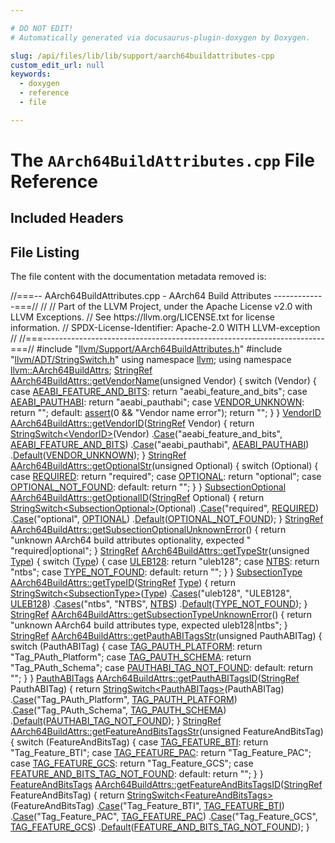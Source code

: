 ```yaml
---

# DO NOT EDIT!
# Automatically generated via docusaurus-plugin-doxygen by Doxygen.

slug: /api/files/lib/lib/support/aarch64buildattributes-cpp
custom_edit_url: null
keywords:
  - doxygen
  - reference
  - file

---
```





# The `AArch64BuildAttributes.cpp` File Reference

<DoxygenPage pluginConfig={pluginConfig}>



## Included Headers

<IncludesList>
<IncludesListItem
  filePath="llvm/Support/AArch64BuildAttributes.h"
  permalink="/docs/api/files/include/include/llvm/include/llvm/support/aarch64buildattributes-h"
  isLocal="true" />
<IncludesListItem
  filePath="llvm/ADT/StringSwitch.h"
  permalink="/docs/api/files/include/include/llvm/include/llvm/adt/stringswitch-h"
  isLocal="true" />
</IncludesList>


## File Listing

The file content with the documentation metadata removed is:

<ProgramListing>

<Link id="l00001" /><CodeLine lineNumber="1"><span class="doxyHighlightComment">//===-- AArch64BuildAttributes.cpp - AArch64 Build Attributes -------------===//</span></CodeLine>
<Link id="l00002" /><CodeLine lineNumber="2"><span class="doxyHighlightComment">//</span></CodeLine>
<Link id="l00003" /><CodeLine lineNumber="3"><span class="doxyHighlightComment">// Part of the LLVM Project, under the Apache License v2.0 with LLVM Exceptions.</span></CodeLine>
<Link id="l00004" /><CodeLine lineNumber="4"><span class="doxyHighlightComment">// See https://llvm.org/LICENSE.txt for license information.</span></CodeLine>
<Link id="l00005" /><CodeLine lineNumber="5"><span class="doxyHighlightComment">// SPDX-License-Identifier: Apache-2.0 WITH LLVM-exception</span></CodeLine>
<Link id="l00006" /><CodeLine lineNumber="6"><span class="doxyHighlightComment">//</span></CodeLine>
<Link id="l00007" /><CodeLine lineNumber="7"><span class="doxyHighlightComment">//===----------------------------------------------------------------------===//</span></CodeLine>
<Link id="l00008" /><CodeLine lineNumber="8"></CodeLine>
<Link id="l00009" /><CodeLine lineNumber="9"><span class="doxyHighlightPreprocessor">#include &quot;<a href="/docs/api/files/include/include/llvm/include/llvm/support/aarch64buildattributes-h">llvm/Support/AArch64BuildAttributes.h</a>&quot;</span></CodeLine>
<Link id="l00010" /><CodeLine lineNumber="10"><span class="doxyHighlightPreprocessor">#include &quot;<a href="/docs/api/files/include/include/llvm/include/llvm/adt/stringswitch-h">llvm/ADT/StringSwitch.h</a>&quot;</span></CodeLine>
<Link id="l00011" /><CodeLine lineNumber="11"></CodeLine>
<Link id="l00012" /><CodeLine lineNumber="12"><span class="doxyHighlightKeyword">using namespace </span><span class="doxyHighlight"><a href="/docs/api/namespaces/llvm">llvm</a>;</span></CodeLine>
<Link id="l00013" /><CodeLine lineNumber="13"><span class="doxyHighlightKeyword">using namespace </span><span class="doxyHighlight"><a href="/docs/api/namespaces/llvm/aarch64buildattrs">llvm::AArch64BuildAttrs</a>;</span></CodeLine>
<Link id="l00014" /><CodeLine lineNumber="14"></CodeLine>
<Link id="l00015" /><CodeLine lineNumber="15" lineLink="/docs/api/namespaces/llvm/aarch64buildattrs/#a26559a9763f5d95c22f17698ec2c8c06"><span class="doxyHighlight"><a href="/docs/api/classes/llvm/stringref">StringRef</a> <a href="/docs/api/namespaces/llvm/aarch64buildattrs/#a26559a9763f5d95c22f17698ec2c8c06">AArch64BuildAttrs::getVendorName</a>(</span><span class="doxyHighlightKeywordType">unsigned</span><span class="doxyHighlight"> Vendor) &#123;</span></CodeLine>
<Link id="l00016" /><CodeLine lineNumber="16"><span class="doxyHighlight">  </span><span class="doxyHighlightKeywordFlow">switch</span><span class="doxyHighlight"> (Vendor) &#123;</span></CodeLine>
<Link id="l00017" /><CodeLine lineNumber="17"><span class="doxyHighlight">  </span><span class="doxyHighlightKeywordFlow">case</span><span class="doxyHighlight"> <a href="/docs/api/namespaces/llvm/aarch64buildattrs/#ad2f2d095653918c60172f948524442a0a8040351a645af569f250de2e02b541d4">AEABI&#95;FEATURE&#95;AND&#95;BITS</a>:</span></CodeLine>
<Link id="l00018" /><CodeLine lineNumber="18"><span class="doxyHighlight">    </span><span class="doxyHighlightKeywordFlow">return</span><span class="doxyHighlight"> </span><span class="doxyHighlightStringLiteral">&quot;aeabi&#95;feature&#95;and&#95;bits&quot;</span><span class="doxyHighlight">;</span></CodeLine>
<Link id="l00019" /><CodeLine lineNumber="19"><span class="doxyHighlight">  </span><span class="doxyHighlightKeywordFlow">case</span><span class="doxyHighlight"> <a href="/docs/api/namespaces/llvm/aarch64buildattrs/#ad2f2d095653918c60172f948524442a0a1d86e09f81241e3af64dbee7469869e0">AEABI&#95;PAUTHABI</a>:</span></CodeLine>
<Link id="l00020" /><CodeLine lineNumber="20"><span class="doxyHighlight">    </span><span class="doxyHighlightKeywordFlow">return</span><span class="doxyHighlight"> </span><span class="doxyHighlightStringLiteral">&quot;aeabi&#95;pauthabi&quot;</span><span class="doxyHighlight">;</span></CodeLine>
<Link id="l00021" /><CodeLine lineNumber="21"><span class="doxyHighlight">  </span><span class="doxyHighlightKeywordFlow">case</span><span class="doxyHighlight"> <a href="/docs/api/namespaces/llvm/aarch64buildattrs/#ad2f2d095653918c60172f948524442a0aa269fdc647bd0b35b3499399b62693f0">VENDOR&#95;UNKNOWN</a>:</span></CodeLine>
<Link id="l00022" /><CodeLine lineNumber="22"><span class="doxyHighlight">    </span><span class="doxyHighlightKeywordFlow">return</span><span class="doxyHighlight"> </span><span class="doxyHighlightStringLiteral">&quot;&quot;</span><span class="doxyHighlight">;</span></CodeLine>
<Link id="l00023" /><CodeLine lineNumber="23"><span class="doxyHighlight">  </span><span class="doxyHighlightKeywordFlow">default</span><span class="doxyHighlight">:</span></CodeLine>
<Link id="l00024" /><CodeLine lineNumber="24"><span class="doxyHighlight">    <a href="/docs/api/files/lib/lib/target/lib/target/amdgpu/silowercontrolflow-cpp/#a4868c5d81c5ccc98c47aeab6244346a0">assert</a>(0 &amp;&amp; </span><span class="doxyHighlightStringLiteral">&quot;Vendor name error&quot;</span><span class="doxyHighlight">);</span></CodeLine>
<Link id="l00025" /><CodeLine lineNumber="25"><span class="doxyHighlight">    </span><span class="doxyHighlightKeywordFlow">return</span><span class="doxyHighlight"> </span><span class="doxyHighlightStringLiteral">&quot;&quot;</span><span class="doxyHighlight">;</span></CodeLine>
<Link id="l00026" /><CodeLine lineNumber="26"><span class="doxyHighlight">  &#125;</span></CodeLine>
<Link id="l00027" /><CodeLine lineNumber="27"><span class="doxyHighlight">&#125;</span></CodeLine>
<Link id="l00028" /><CodeLine lineNumber="28" lineLink="/docs/api/namespaces/llvm/aarch64buildattrs/#ad766d3db5e5dbd0ab264d5b85814fbf7"><span class="doxyHighlight"><a href="/docs/api/namespaces/llvm/aarch64buildattrs/#ad2f2d095653918c60172f948524442a0">VendorID</a> <a href="/docs/api/namespaces/llvm/aarch64buildattrs/#ad766d3db5e5dbd0ab264d5b85814fbf7">AArch64BuildAttrs::getVendorID</a>(<a href="/docs/api/classes/llvm/stringref">StringRef</a> Vendor) &#123;</span></CodeLine>
<Link id="l00029" /><CodeLine lineNumber="29"><span class="doxyHighlight">  </span><span class="doxyHighlightKeywordFlow">return</span><span class="doxyHighlight"> <a href="/docs/api/classes/llvm/stringswitch">StringSwitch&lt;VendorID&gt;</a>(Vendor)</span></CodeLine>
<Link id="l00030" /><CodeLine lineNumber="30"><span class="doxyHighlight">      .<a href="/docs/api/classes/llvm/stringswitch/#a3de12858bdbbd0b3da179d508ff2be75">Case</a>(</span><span class="doxyHighlightStringLiteral">&quot;aeabi&#95;feature&#95;and&#95;bits&quot;</span><span class="doxyHighlight">, <a href="/docs/api/namespaces/llvm/aarch64buildattrs/#ad2f2d095653918c60172f948524442a0a8040351a645af569f250de2e02b541d4">AEABI&#95;FEATURE&#95;AND&#95;BITS</a>)</span></CodeLine>
<Link id="l00031" /><CodeLine lineNumber="31"><span class="doxyHighlight">      .<a href="/docs/api/classes/llvm/stringswitch/#a3de12858bdbbd0b3da179d508ff2be75">Case</a>(</span><span class="doxyHighlightStringLiteral">&quot;aeabi&#95;pauthabi&quot;</span><span class="doxyHighlight">, <a href="/docs/api/namespaces/llvm/aarch64buildattrs/#ad2f2d095653918c60172f948524442a0a1d86e09f81241e3af64dbee7469869e0">AEABI&#95;PAUTHABI</a>)</span></CodeLine>
<Link id="l00032" /><CodeLine lineNumber="32"><span class="doxyHighlight">      .<a href="/docs/api/classes/llvm/stringswitch/#a7f0e82e8a818ca43926fceb49be81661">Default</a>(<a href="/docs/api/namespaces/llvm/aarch64buildattrs/#ad2f2d095653918c60172f948524442a0aa269fdc647bd0b35b3499399b62693f0">VENDOR&#95;UNKNOWN</a>);</span></CodeLine>
<Link id="l00033" /><CodeLine lineNumber="33"><span class="doxyHighlight">&#125;</span></CodeLine>
<Link id="l00034" /><CodeLine lineNumber="34"></CodeLine>
<Link id="l00035" /><CodeLine lineNumber="35" lineLink="/docs/api/namespaces/llvm/aarch64buildattrs/#a87b8d785c73057cd4875629af50a29eb"><span class="doxyHighlight"><a href="/docs/api/classes/llvm/stringref">StringRef</a> <a href="/docs/api/namespaces/llvm/aarch64buildattrs/#a87b8d785c73057cd4875629af50a29eb">AArch64BuildAttrs::getOptionalStr</a>(</span><span class="doxyHighlightKeywordType">unsigned</span><span class="doxyHighlight"> Optional) &#123;</span></CodeLine>
<Link id="l00036" /><CodeLine lineNumber="36"><span class="doxyHighlight">  </span><span class="doxyHighlightKeywordFlow">switch</span><span class="doxyHighlight"> (Optional) &#123;</span></CodeLine>
<Link id="l00037" /><CodeLine lineNumber="37"><span class="doxyHighlight">  </span><span class="doxyHighlightKeywordFlow">case</span><span class="doxyHighlight"> <a href="/docs/api/namespaces/llvm/aarch64buildattrs/#aed8b1a71c71c0448f7abc8a6ee32c95ca1be39cb5280290892398ab312e199b8a">REQUIRED</a>:</span></CodeLine>
<Link id="l00038" /><CodeLine lineNumber="38"><span class="doxyHighlight">    </span><span class="doxyHighlightKeywordFlow">return</span><span class="doxyHighlight"> </span><span class="doxyHighlightStringLiteral">&quot;required&quot;</span><span class="doxyHighlight">;</span></CodeLine>
<Link id="l00039" /><CodeLine lineNumber="39"><span class="doxyHighlight">  </span><span class="doxyHighlightKeywordFlow">case</span><span class="doxyHighlight"> <a href="/docs/api/namespaces/llvm/aarch64buildattrs/#aed8b1a71c71c0448f7abc8a6ee32c95ca177d5447cb7a2b6e6c8b13397fdecab0">OPTIONAL</a>:</span></CodeLine>
<Link id="l00040" /><CodeLine lineNumber="40"><span class="doxyHighlight">    </span><span class="doxyHighlightKeywordFlow">return</span><span class="doxyHighlight"> </span><span class="doxyHighlightStringLiteral">&quot;optional&quot;</span><span class="doxyHighlight">;</span></CodeLine>
<Link id="l00041" /><CodeLine lineNumber="41"><span class="doxyHighlight">  </span><span class="doxyHighlightKeywordFlow">case</span><span class="doxyHighlight"> <a href="/docs/api/namespaces/llvm/aarch64buildattrs/#aed8b1a71c71c0448f7abc8a6ee32c95ca18da5995f5c05300400d579821fd6c0e">OPTIONAL&#95;NOT&#95;FOUND</a>:</span></CodeLine>
<Link id="l00042" /><CodeLine lineNumber="42"><span class="doxyHighlight">  </span><span class="doxyHighlightKeywordFlow">default</span><span class="doxyHighlight">:</span></CodeLine>
<Link id="l00043" /><CodeLine lineNumber="43"><span class="doxyHighlight">    </span><span class="doxyHighlightKeywordFlow">return</span><span class="doxyHighlight"> </span><span class="doxyHighlightStringLiteral">&quot;&quot;</span><span class="doxyHighlight">;</span></CodeLine>
<Link id="l00044" /><CodeLine lineNumber="44"><span class="doxyHighlight">  &#125;</span></CodeLine>
<Link id="l00045" /><CodeLine lineNumber="45"><span class="doxyHighlight">&#125;</span></CodeLine>
<Link id="l00046" /><CodeLine lineNumber="46" lineLink="/docs/api/namespaces/llvm/aarch64buildattrs/#a1552d70a70e16a1b000424999a0ba957"><span class="doxyHighlight"><a href="/docs/api/namespaces/llvm/aarch64buildattrs/#aed8b1a71c71c0448f7abc8a6ee32c95c">SubsectionOptional</a> <a href="/docs/api/namespaces/llvm/aarch64buildattrs/#a1552d70a70e16a1b000424999a0ba957">AArch64BuildAttrs::getOptionalID</a>(<a href="/docs/api/classes/llvm/stringref">StringRef</a> Optional) &#123;</span></CodeLine>
<Link id="l00047" /><CodeLine lineNumber="47"><span class="doxyHighlight">  </span><span class="doxyHighlightKeywordFlow">return</span><span class="doxyHighlight"> <a href="/docs/api/classes/llvm/stringswitch">StringSwitch&lt;SubsectionOptional&gt;</a>(Optional)</span></CodeLine>
<Link id="l00048" /><CodeLine lineNumber="48"><span class="doxyHighlight">      .<a href="/docs/api/classes/llvm/stringswitch/#a3de12858bdbbd0b3da179d508ff2be75">Case</a>(</span><span class="doxyHighlightStringLiteral">&quot;required&quot;</span><span class="doxyHighlight">, <a href="/docs/api/namespaces/llvm/aarch64buildattrs/#aed8b1a71c71c0448f7abc8a6ee32c95ca1be39cb5280290892398ab312e199b8a">REQUIRED</a>)</span></CodeLine>
<Link id="l00049" /><CodeLine lineNumber="49"><span class="doxyHighlight">      .<a href="/docs/api/classes/llvm/stringswitch/#a3de12858bdbbd0b3da179d508ff2be75">Case</a>(</span><span class="doxyHighlightStringLiteral">&quot;optional&quot;</span><span class="doxyHighlight">, <a href="/docs/api/namespaces/llvm/aarch64buildattrs/#aed8b1a71c71c0448f7abc8a6ee32c95ca177d5447cb7a2b6e6c8b13397fdecab0">OPTIONAL</a>)</span></CodeLine>
<Link id="l00050" /><CodeLine lineNumber="50"><span class="doxyHighlight">      .<a href="/docs/api/classes/llvm/stringswitch/#a7f0e82e8a818ca43926fceb49be81661">Default</a>(<a href="/docs/api/namespaces/llvm/aarch64buildattrs/#aed8b1a71c71c0448f7abc8a6ee32c95ca18da5995f5c05300400d579821fd6c0e">OPTIONAL&#95;NOT&#95;FOUND</a>);</span></CodeLine>
<Link id="l00051" /><CodeLine lineNumber="51"><span class="doxyHighlight">&#125;</span></CodeLine>
<Link id="l00052" /><CodeLine lineNumber="52" lineLink="/docs/api/namespaces/llvm/aarch64buildattrs/#ac2535e04d77be56cc14953ac1f7feff1"><span class="doxyHighlight"><a href="/docs/api/classes/llvm/stringref">StringRef</a> <a href="/docs/api/namespaces/llvm/aarch64buildattrs/#ac2535e04d77be56cc14953ac1f7feff1">AArch64BuildAttrs::getSubsectionOptionalUnknownError</a>() &#123;</span></CodeLine>
<Link id="l00053" /><CodeLine lineNumber="53"><span class="doxyHighlight">  </span><span class="doxyHighlightKeywordFlow">return</span><span class="doxyHighlight"> </span><span class="doxyHighlightStringLiteral">&quot;unknown AArch64 build attributes optionality, expected &quot;</span></CodeLine>
<Link id="l00054" /><CodeLine lineNumber="54"><span class="doxyHighlight">         </span><span class="doxyHighlightStringLiteral">&quot;required|optional&quot;</span><span class="doxyHighlight">;</span></CodeLine>
<Link id="l00055" /><CodeLine lineNumber="55"><span class="doxyHighlight">&#125;</span></CodeLine>
<Link id="l00056" /><CodeLine lineNumber="56"></CodeLine>
<Link id="l00057" /><CodeLine lineNumber="57" lineLink="/docs/api/namespaces/llvm/aarch64buildattrs/#ada0cf263c4a3d8d60d8b72035000f62b"><span class="doxyHighlight"><a href="/docs/api/classes/llvm/stringref">StringRef</a> <a href="/docs/api/namespaces/llvm/aarch64buildattrs/#ada0cf263c4a3d8d60d8b72035000f62b">AArch64BuildAttrs::getTypeStr</a>(</span><span class="doxyHighlightKeywordType">unsigned</span><span class="doxyHighlight"> <a href="/docs/api/classes/llvm/type">Type</a>) &#123;</span></CodeLine>
<Link id="l00058" /><CodeLine lineNumber="58"><span class="doxyHighlight">  </span><span class="doxyHighlightKeywordFlow">switch</span><span class="doxyHighlight"> (<a href="/docs/api/classes/llvm/type">Type</a>) &#123;</span></CodeLine>
<Link id="l00059" /><CodeLine lineNumber="59"><span class="doxyHighlight">  </span><span class="doxyHighlightKeywordFlow">case</span><span class="doxyHighlight"> <a href="/docs/api/namespaces/llvm/aarch64buildattrs/#ad81567845cc9fba4339ba1a69712f211a8032b483a40e2c705a7e6cafecf8c1a7">ULEB128</a>:</span></CodeLine>
<Link id="l00060" /><CodeLine lineNumber="60"><span class="doxyHighlight">    </span><span class="doxyHighlightKeywordFlow">return</span><span class="doxyHighlight"> </span><span class="doxyHighlightStringLiteral">&quot;uleb128&quot;</span><span class="doxyHighlight">;</span></CodeLine>
<Link id="l00061" /><CodeLine lineNumber="61"><span class="doxyHighlight">  </span><span class="doxyHighlightKeywordFlow">case</span><span class="doxyHighlight"> <a href="/docs/api/namespaces/llvm/aarch64buildattrs/#ad81567845cc9fba4339ba1a69712f211aabd6b9a714ef361392b5fbafdec24656">NTBS</a>:</span></CodeLine>
<Link id="l00062" /><CodeLine lineNumber="62"><span class="doxyHighlight">    </span><span class="doxyHighlightKeywordFlow">return</span><span class="doxyHighlight"> </span><span class="doxyHighlightStringLiteral">&quot;ntbs&quot;</span><span class="doxyHighlight">;</span></CodeLine>
<Link id="l00063" /><CodeLine lineNumber="63"><span class="doxyHighlight">  </span><span class="doxyHighlightKeywordFlow">case</span><span class="doxyHighlight"> <a href="/docs/api/namespaces/llvm/aarch64buildattrs/#ad81567845cc9fba4339ba1a69712f211a757bdab328b651b0830c6a49a50a550a">TYPE&#95;NOT&#95;FOUND</a>:</span></CodeLine>
<Link id="l00064" /><CodeLine lineNumber="64"><span class="doxyHighlight">  </span><span class="doxyHighlightKeywordFlow">default</span><span class="doxyHighlight">:</span></CodeLine>
<Link id="l00065" /><CodeLine lineNumber="65"><span class="doxyHighlight">    </span><span class="doxyHighlightKeywordFlow">return</span><span class="doxyHighlight"> </span><span class="doxyHighlightStringLiteral">&quot;&quot;</span><span class="doxyHighlight">;</span></CodeLine>
<Link id="l00066" /><CodeLine lineNumber="66"><span class="doxyHighlight">  &#125;</span></CodeLine>
<Link id="l00067" /><CodeLine lineNumber="67"><span class="doxyHighlight">&#125;</span></CodeLine>
<Link id="l00068" /><CodeLine lineNumber="68" lineLink="/docs/api/namespaces/llvm/aarch64buildattrs/#afec13a4bcd08acad2ef55c7c35fc4878"><span class="doxyHighlight"><a href="/docs/api/namespaces/llvm/aarch64buildattrs/#ad81567845cc9fba4339ba1a69712f211">SubsectionType</a> <a href="/docs/api/namespaces/llvm/aarch64buildattrs/#afec13a4bcd08acad2ef55c7c35fc4878">AArch64BuildAttrs::getTypeID</a>(<a href="/docs/api/classes/llvm/stringref">StringRef</a> <a href="/docs/api/classes/llvm/type">Type</a>) &#123;</span></CodeLine>
<Link id="l00069" /><CodeLine lineNumber="69"><span class="doxyHighlight">  </span><span class="doxyHighlightKeywordFlow">return</span><span class="doxyHighlight"> <a href="/docs/api/classes/llvm/stringswitch">StringSwitch&lt;SubsectionType&gt;</a>(<a href="/docs/api/classes/llvm/type">Type</a>)</span></CodeLine>
<Link id="l00070" /><CodeLine lineNumber="70"><span class="doxyHighlight">      .<a href="/docs/api/classes/llvm/stringswitch/#aa13f802513b39e1e2a7650011e5651d7">Cases</a>(</span><span class="doxyHighlightStringLiteral">&quot;uleb128&quot;</span><span class="doxyHighlight">, </span><span class="doxyHighlightStringLiteral">&quot;ULEB128&quot;</span><span class="doxyHighlight">, <a href="/docs/api/namespaces/llvm/aarch64buildattrs/#ad81567845cc9fba4339ba1a69712f211a8032b483a40e2c705a7e6cafecf8c1a7">ULEB128</a>)</span></CodeLine>
<Link id="l00071" /><CodeLine lineNumber="71"><span class="doxyHighlight">      .<a href="/docs/api/classes/llvm/stringswitch/#aa13f802513b39e1e2a7650011e5651d7">Cases</a>(</span><span class="doxyHighlightStringLiteral">&quot;ntbs&quot;</span><span class="doxyHighlight">, </span><span class="doxyHighlightStringLiteral">&quot;NTBS&quot;</span><span class="doxyHighlight">, <a href="/docs/api/namespaces/llvm/aarch64buildattrs/#ad81567845cc9fba4339ba1a69712f211aabd6b9a714ef361392b5fbafdec24656">NTBS</a>)</span></CodeLine>
<Link id="l00072" /><CodeLine lineNumber="72"><span class="doxyHighlight">      .<a href="/docs/api/classes/llvm/stringswitch/#a7f0e82e8a818ca43926fceb49be81661">Default</a>(<a href="/docs/api/namespaces/llvm/aarch64buildattrs/#ad81567845cc9fba4339ba1a69712f211a757bdab328b651b0830c6a49a50a550a">TYPE&#95;NOT&#95;FOUND</a>);</span></CodeLine>
<Link id="l00073" /><CodeLine lineNumber="73"><span class="doxyHighlight">&#125;</span></CodeLine>
<Link id="l00074" /><CodeLine lineNumber="74" lineLink="/docs/api/namespaces/llvm/aarch64buildattrs/#ae8d246c271c3898f3d15e8154af67399"><span class="doxyHighlight"><a href="/docs/api/classes/llvm/stringref">StringRef</a> <a href="/docs/api/namespaces/llvm/aarch64buildattrs/#ae8d246c271c3898f3d15e8154af67399">AArch64BuildAttrs::getSubsectionTypeUnknownError</a>() &#123;</span></CodeLine>
<Link id="l00075" /><CodeLine lineNumber="75"><span class="doxyHighlight">  </span><span class="doxyHighlightKeywordFlow">return</span><span class="doxyHighlight"> </span><span class="doxyHighlightStringLiteral">&quot;unknown AArch64 build attributes type, expected uleb128|ntbs&quot;</span><span class="doxyHighlight">;</span></CodeLine>
<Link id="l00076" /><CodeLine lineNumber="76"><span class="doxyHighlight">&#125;</span></CodeLine>
<Link id="l00077" /><CodeLine lineNumber="77"></CodeLine>
<Link id="l00078" /><CodeLine lineNumber="78" lineLink="/docs/api/namespaces/llvm/aarch64buildattrs/#a2d9dd1125a78dedbde2f8c4d62a36acb"><span class="doxyHighlight"><a href="/docs/api/classes/llvm/stringref">StringRef</a> <a href="/docs/api/namespaces/llvm/aarch64buildattrs/#a2d9dd1125a78dedbde2f8c4d62a36acb">AArch64BuildAttrs::getPauthABITagsStr</a>(</span><span class="doxyHighlightKeywordType">unsigned</span><span class="doxyHighlight"> PauthABITag) &#123;</span></CodeLine>
<Link id="l00079" /><CodeLine lineNumber="79"><span class="doxyHighlight">  </span><span class="doxyHighlightKeywordFlow">switch</span><span class="doxyHighlight"> (PauthABITag) &#123;</span></CodeLine>
<Link id="l00080" /><CodeLine lineNumber="80"><span class="doxyHighlight">  </span><span class="doxyHighlightKeywordFlow">case</span><span class="doxyHighlight"> <a href="/docs/api/namespaces/llvm/aarch64buildattrs/#ac35783f29186ae9f470ec2969c9cb952a293cacaac39b4f7083fd3a9ddea61791">TAG&#95;PAUTH&#95;PLATFORM</a>:</span></CodeLine>
<Link id="l00081" /><CodeLine lineNumber="81"><span class="doxyHighlight">    </span><span class="doxyHighlightKeywordFlow">return</span><span class="doxyHighlight"> </span><span class="doxyHighlightStringLiteral">&quot;Tag&#95;PAuth&#95;Platform&quot;</span><span class="doxyHighlight">;</span></CodeLine>
<Link id="l00082" /><CodeLine lineNumber="82"><span class="doxyHighlight">  </span><span class="doxyHighlightKeywordFlow">case</span><span class="doxyHighlight"> <a href="/docs/api/namespaces/llvm/aarch64buildattrs/#ac35783f29186ae9f470ec2969c9cb952a399da32a3e92753a305b2bbe05dc77af">TAG&#95;PAUTH&#95;SCHEMA</a>:</span></CodeLine>
<Link id="l00083" /><CodeLine lineNumber="83"><span class="doxyHighlight">    </span><span class="doxyHighlightKeywordFlow">return</span><span class="doxyHighlight"> </span><span class="doxyHighlightStringLiteral">&quot;Tag&#95;PAuth&#95;Schema&quot;</span><span class="doxyHighlight">;</span></CodeLine>
<Link id="l00084" /><CodeLine lineNumber="84"><span class="doxyHighlight">  </span><span class="doxyHighlightKeywordFlow">case</span><span class="doxyHighlight"> <a href="/docs/api/namespaces/llvm/aarch64buildattrs/#ac35783f29186ae9f470ec2969c9cb952af3d63b0bfc1de14726c72dd6501dbf55">PAUTHABI&#95;TAG&#95;NOT&#95;FOUND</a>:</span></CodeLine>
<Link id="l00085" /><CodeLine lineNumber="85"><span class="doxyHighlight">  </span><span class="doxyHighlightKeywordFlow">default</span><span class="doxyHighlight">:</span></CodeLine>
<Link id="l00086" /><CodeLine lineNumber="86"><span class="doxyHighlight">    </span><span class="doxyHighlightKeywordFlow">return</span><span class="doxyHighlight"> </span><span class="doxyHighlightStringLiteral">&quot;&quot;</span><span class="doxyHighlight">;</span></CodeLine>
<Link id="l00087" /><CodeLine lineNumber="87"><span class="doxyHighlight">  &#125;</span></CodeLine>
<Link id="l00088" /><CodeLine lineNumber="88"><span class="doxyHighlight">&#125;</span></CodeLine>
<Link id="l00089" /><CodeLine lineNumber="89"></CodeLine>
<Link id="l00090" /><CodeLine lineNumber="90" lineLink="/docs/api/namespaces/llvm/aarch64buildattrs/#aae26d0ec0ccb5ee8ea72e0f296ea75a3"><span class="doxyHighlight"><a href="/docs/api/namespaces/llvm/aarch64buildattrs/#ac35783f29186ae9f470ec2969c9cb952">PauthABITags</a> <a href="/docs/api/namespaces/llvm/aarch64buildattrs/#aae26d0ec0ccb5ee8ea72e0f296ea75a3">AArch64BuildAttrs::getPauthABITagsID</a>(<a href="/docs/api/classes/llvm/stringref">StringRef</a> PauthABITag) &#123;</span></CodeLine>
<Link id="l00091" /><CodeLine lineNumber="91"><span class="doxyHighlight">  </span><span class="doxyHighlightKeywordFlow">return</span><span class="doxyHighlight"> <a href="/docs/api/classes/llvm/stringswitch">StringSwitch&lt;PauthABITags&gt;</a>(PauthABITag)</span></CodeLine>
<Link id="l00092" /><CodeLine lineNumber="92"><span class="doxyHighlight">      .<a href="/docs/api/classes/llvm/stringswitch/#a3de12858bdbbd0b3da179d508ff2be75">Case</a>(</span><span class="doxyHighlightStringLiteral">&quot;Tag&#95;PAuth&#95;Platform&quot;</span><span class="doxyHighlight">, <a href="/docs/api/namespaces/llvm/aarch64buildattrs/#ac35783f29186ae9f470ec2969c9cb952a293cacaac39b4f7083fd3a9ddea61791">TAG&#95;PAUTH&#95;PLATFORM</a>)</span></CodeLine>
<Link id="l00093" /><CodeLine lineNumber="93"><span class="doxyHighlight">      .<a href="/docs/api/classes/llvm/stringswitch/#a3de12858bdbbd0b3da179d508ff2be75">Case</a>(</span><span class="doxyHighlightStringLiteral">&quot;Tag&#95;PAuth&#95;Schema&quot;</span><span class="doxyHighlight">, <a href="/docs/api/namespaces/llvm/aarch64buildattrs/#ac35783f29186ae9f470ec2969c9cb952a399da32a3e92753a305b2bbe05dc77af">TAG&#95;PAUTH&#95;SCHEMA</a>)</span></CodeLine>
<Link id="l00094" /><CodeLine lineNumber="94"><span class="doxyHighlight">      .<a href="/docs/api/classes/llvm/stringswitch/#a7f0e82e8a818ca43926fceb49be81661">Default</a>(<a href="/docs/api/namespaces/llvm/aarch64buildattrs/#ac35783f29186ae9f470ec2969c9cb952af3d63b0bfc1de14726c72dd6501dbf55">PAUTHABI&#95;TAG&#95;NOT&#95;FOUND</a>);</span></CodeLine>
<Link id="l00095" /><CodeLine lineNumber="95"><span class="doxyHighlight">&#125;</span></CodeLine>
<Link id="l00096" /><CodeLine lineNumber="96"></CodeLine>
<Link id="l00097" /><CodeLine lineNumber="97"><span class="doxyHighlight"><a href="/docs/api/classes/llvm/stringref">StringRef</a></span></CodeLine>
<Link id="l00098" /><CodeLine lineNumber="98" lineLink="/docs/api/namespaces/llvm/aarch64buildattrs/#a0653bcbdb0a613f9386d3a52909f7d3e"><span class="doxyHighlight"><a href="/docs/api/namespaces/llvm/aarch64buildattrs/#a0653bcbdb0a613f9386d3a52909f7d3e">AArch64BuildAttrs::getFeatureAndBitsTagsStr</a>(</span><span class="doxyHighlightKeywordType">unsigned</span><span class="doxyHighlight"> FeatureAndBitsTag) &#123;</span></CodeLine>
<Link id="l00099" /><CodeLine lineNumber="99"><span class="doxyHighlight">  </span><span class="doxyHighlightKeywordFlow">switch</span><span class="doxyHighlight"> (FeatureAndBitsTag) &#123;</span></CodeLine>
<Link id="l00100" /><CodeLine lineNumber="100"><span class="doxyHighlight">  </span><span class="doxyHighlightKeywordFlow">case</span><span class="doxyHighlight"> <a href="/docs/api/namespaces/llvm/aarch64buildattrs/#a898116664a716f1ccf6c58afc7718863a18ca061e3f2810477c52f9de8801f975">TAG&#95;FEATURE&#95;BTI</a>:</span></CodeLine>
<Link id="l00101" /><CodeLine lineNumber="101"><span class="doxyHighlight">    </span><span class="doxyHighlightKeywordFlow">return</span><span class="doxyHighlight"> </span><span class="doxyHighlightStringLiteral">&quot;Tag&#95;Feature&#95;BTI&quot;</span><span class="doxyHighlight">;</span></CodeLine>
<Link id="l00102" /><CodeLine lineNumber="102"><span class="doxyHighlight">  </span><span class="doxyHighlightKeywordFlow">case</span><span class="doxyHighlight"> <a href="/docs/api/namespaces/llvm/aarch64buildattrs/#a898116664a716f1ccf6c58afc7718863a0ce80b04d6976789fedea754ab2061bc">TAG&#95;FEATURE&#95;PAC</a>:</span></CodeLine>
<Link id="l00103" /><CodeLine lineNumber="103"><span class="doxyHighlight">    </span><span class="doxyHighlightKeywordFlow">return</span><span class="doxyHighlight"> </span><span class="doxyHighlightStringLiteral">&quot;Tag&#95;Feature&#95;PAC&quot;</span><span class="doxyHighlight">;</span></CodeLine>
<Link id="l00104" /><CodeLine lineNumber="104"><span class="doxyHighlight">  </span><span class="doxyHighlightKeywordFlow">case</span><span class="doxyHighlight"> <a href="/docs/api/namespaces/llvm/aarch64buildattrs/#a898116664a716f1ccf6c58afc7718863aa310972cb7b9330a266fbde0acaca074">TAG&#95;FEATURE&#95;GCS</a>:</span></CodeLine>
<Link id="l00105" /><CodeLine lineNumber="105"><span class="doxyHighlight">    </span><span class="doxyHighlightKeywordFlow">return</span><span class="doxyHighlight"> </span><span class="doxyHighlightStringLiteral">&quot;Tag&#95;Feature&#95;GCS&quot;</span><span class="doxyHighlight">;</span></CodeLine>
<Link id="l00106" /><CodeLine lineNumber="106"><span class="doxyHighlight">  </span><span class="doxyHighlightKeywordFlow">case</span><span class="doxyHighlight"> <a href="/docs/api/namespaces/llvm/aarch64buildattrs/#a898116664a716f1ccf6c58afc7718863a9b33eaf2e3dfeb2b8965cae195a5a474">FEATURE&#95;AND&#95;BITS&#95;TAG&#95;NOT&#95;FOUND</a>:</span></CodeLine>
<Link id="l00107" /><CodeLine lineNumber="107"><span class="doxyHighlight">  </span><span class="doxyHighlightKeywordFlow">default</span><span class="doxyHighlight">:</span></CodeLine>
<Link id="l00108" /><CodeLine lineNumber="108"><span class="doxyHighlight">    </span><span class="doxyHighlightKeywordFlow">return</span><span class="doxyHighlight"> </span><span class="doxyHighlightStringLiteral">&quot;&quot;</span><span class="doxyHighlight">;</span></CodeLine>
<Link id="l00109" /><CodeLine lineNumber="109"><span class="doxyHighlight">  &#125;</span></CodeLine>
<Link id="l00110" /><CodeLine lineNumber="110"><span class="doxyHighlight">&#125;</span></CodeLine>
<Link id="l00111" /><CodeLine lineNumber="111"></CodeLine>
<Link id="l00112" /><CodeLine lineNumber="112"><span class="doxyHighlight"><a href="/docs/api/namespaces/llvm/aarch64buildattrs/#a898116664a716f1ccf6c58afc7718863">FeatureAndBitsTags</a></span></CodeLine>
<Link id="l00113" /><CodeLine lineNumber="113" lineLink="/docs/api/namespaces/llvm/aarch64buildattrs/#a74a62fe438b3f361417141dd25db3199"><span class="doxyHighlight"><a href="/docs/api/namespaces/llvm/aarch64buildattrs/#a74a62fe438b3f361417141dd25db3199">AArch64BuildAttrs::getFeatureAndBitsTagsID</a>(<a href="/docs/api/classes/llvm/stringref">StringRef</a> FeatureAndBitsTag) &#123;</span></CodeLine>
<Link id="l00114" /><CodeLine lineNumber="114"><span class="doxyHighlight">  </span><span class="doxyHighlightKeywordFlow">return</span><span class="doxyHighlight"> <a href="/docs/api/classes/llvm/stringswitch">StringSwitch&lt;FeatureAndBitsTags&gt;</a>(FeatureAndBitsTag)</span></CodeLine>
<Link id="l00115" /><CodeLine lineNumber="115"><span class="doxyHighlight">      .<a href="/docs/api/classes/llvm/stringswitch/#a3de12858bdbbd0b3da179d508ff2be75">Case</a>(</span><span class="doxyHighlightStringLiteral">&quot;Tag&#95;Feature&#95;BTI&quot;</span><span class="doxyHighlight">, <a href="/docs/api/namespaces/llvm/aarch64buildattrs/#a898116664a716f1ccf6c58afc7718863a18ca061e3f2810477c52f9de8801f975">TAG&#95;FEATURE&#95;BTI</a>)</span></CodeLine>
<Link id="l00116" /><CodeLine lineNumber="116"><span class="doxyHighlight">      .<a href="/docs/api/classes/llvm/stringswitch/#a3de12858bdbbd0b3da179d508ff2be75">Case</a>(</span><span class="doxyHighlightStringLiteral">&quot;Tag&#95;Feature&#95;PAC&quot;</span><span class="doxyHighlight">, <a href="/docs/api/namespaces/llvm/aarch64buildattrs/#a898116664a716f1ccf6c58afc7718863a0ce80b04d6976789fedea754ab2061bc">TAG&#95;FEATURE&#95;PAC</a>)</span></CodeLine>
<Link id="l00117" /><CodeLine lineNumber="117"><span class="doxyHighlight">      .<a href="/docs/api/classes/llvm/stringswitch/#a3de12858bdbbd0b3da179d508ff2be75">Case</a>(</span><span class="doxyHighlightStringLiteral">&quot;Tag&#95;Feature&#95;GCS&quot;</span><span class="doxyHighlight">, <a href="/docs/api/namespaces/llvm/aarch64buildattrs/#a898116664a716f1ccf6c58afc7718863aa310972cb7b9330a266fbde0acaca074">TAG&#95;FEATURE&#95;GCS</a>)</span></CodeLine>
<Link id="l00118" /><CodeLine lineNumber="118"><span class="doxyHighlight">      .<a href="/docs/api/classes/llvm/stringswitch/#a7f0e82e8a818ca43926fceb49be81661">Default</a>(<a href="/docs/api/namespaces/llvm/aarch64buildattrs/#a898116664a716f1ccf6c58afc7718863a9b33eaf2e3dfeb2b8965cae195a5a474">FEATURE&#95;AND&#95;BITS&#95;TAG&#95;NOT&#95;FOUND</a>);</span></CodeLine>
<Link id="l00119" /><CodeLine lineNumber="119"><span class="doxyHighlight">&#125;</span></CodeLine>

</ProgramListing>


</DoxygenPage>
